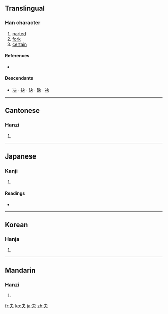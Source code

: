 ==Translingual==

===Han character===
{{Han char|rn=37|rad=大|as=01|sn=4|four=5003<sub>7</sub>|canj=木大 (DK)}}

# [[parted]]
# [[fork]]
# [[certain]]

====References====
* {{Han ref|kx=0249.010|dkj=05836|dj=0507.020|hdz=10051.110|uh=592C|ud=22828|bh=C95B|bd=51547}}

====Descendants====
*[[决]] ‧ [[抉]] ‧ [[诀]] ‧ [[缺]] ‧ [[袂]]

----

==Cantonese==

===Hanzi===
{{yue-hanzi|jyut=|y=gwaai2}}

# {{defn|Cantonese}}

----

==Japanese==

===Kanji===
{{ja-kanji|grade=|rs=大01}}

# {{defn|Japanese}}

====Readings====
* {{ja-readings|on=[[けつ]] (ketsu), [[けち]] (kechi), [[かい]] (kai)|kun=[[わける]] (wakeru), [[きめる]] (kimeru), [[ゆがけ]] (yugake)}}

----

==Korean==

===Hanja===
{{ko-hanja|hangeul=쾌|rv=kwae|mr=k'wae}}

# {{defn|Korean}}

----

==Mandarin==

===Hanzi===
{{cmn-hanzi|pin=[[guài]] ([[guai4]]), [[yāo]] ([[yao1]])|wg=kuai<sup>4</sup>, yao<sup>1</sup>}}

# {{defn|Mandarin}}

[[fr:夬]]
[[ko:夬]]
[[ja:夬]]
[[zh:夬]]